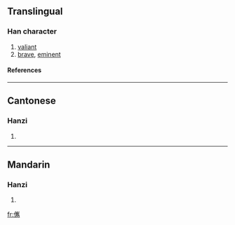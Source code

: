 ==Translingual==
===Han character===
{{Han char|rad=人|as=15|sn=17|four=|canj=人山人尸 (OUOS)}}
# [[valiant]]
# [[brave]], [[eminent]]
====References====
{{Han ref|kx=0120.190|hdz=10235.040|uh=349E|ud=13470}}

----
==Cantonese==
===Hanzi===
{{yue-hanzi|jyut=|y=jeun3}}
# {{defn|Cantonese}}

----
==Mandarin==
===Hanzi===
{{cmn-hanzi|pin=[[jùn]] (jun4), [[kě]] (ke3)|wg=chün<sup>4</sup>, k'o<sup>3</sup>}}
# {{defn|Mandarin}}

[[fr:㒞]]